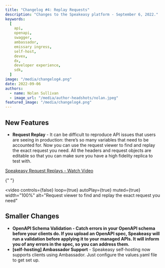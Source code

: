 ```yaml
---
title: "Changelog #4: Replay Requests"
description: "Changes to the Speakeasy platform - September 6, 2022."
keywords:
  [
    api,
    openapi,
    swagger,
    ambassador,
    emissary ingress,
    self-host,
    devex,
    dx,
    developer experience,
    sdk,
  ]
image: "/media/changelog4.png"
date: 2022-09-06
authors:
  - name: Nolan Sullivan
  - image_url: "/media/author-headshots/nolan.jpeg"
featured_image: "/media/changelog4.png"
---
```


## New Features

- **Request Replay** - It can be difficult to reproduce API issues that users are seeing in production: there’s so many variables that need to be accounted for. Now you can use the request viewer to find and replay the exact request you need. All the headers and request objects are editable so that you can make sure you have a high fidelity replica to test with.

[Speakeasy Request Replays - Watch Video](https://www.loom.com/share/07b41e6d6f5b406a8853947d77487cc1)


{" "}

<video
  controls={false}
  loop={true}
  autoPlay={true}
  muted={true}
  width="100%"
  alt="Request viewer to find and replay the exact request you need"
>
  <source src={portal_url_1} type="video/mp4" />
</video>

## Smaller Changes

- **OpenAPI Schema Validation - Catch errors in your OpenAPI schema before your clients do. If you upload an OpenAPI spec, Speakeasy will run a validation before applying it to your managed APIs. It will inform you of any errors in the spec, so you can address them.**
- **\[self-hosting\] Ambassador Support** - Speakeasy self-hosting now supports clients using Ambassador. Just configure the values.yaml file to get set up. 
